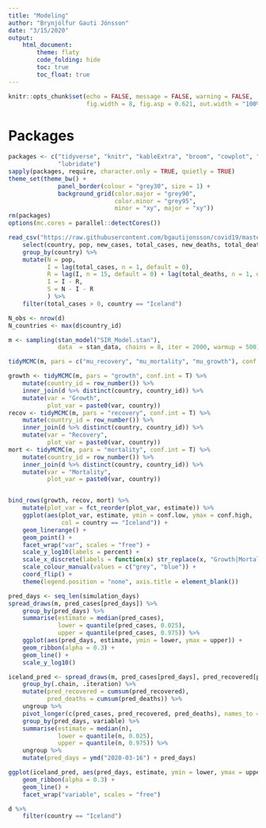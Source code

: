 ```yaml
---
title: "Modeling"
author: "Brynjólfur Gauti Jónsson"
date: "3/15/2020"
output: 
    html_document:
        theme: flaty
        code_folding: hide
        toc: true
        toc_float: true
---
```


```r
knitr::opts_chunk$set(echo = FALSE, message = FALSE, warning = FALSE, 
                      fig.width = 8, fig.asp = 0.621, out.width = "100%")
```

# Packages

```r
packages <- c("tidyverse", "knitr", "kableExtra", "broom", "cowplot", "rstan", "tidybayes", "scales", 
              "lubridate")
sapply(packages, require, character.only = TRUE, quietly = TRUE)
theme_set(theme_bw() + 
              panel_border(colour = "grey30", size = 1) + 
              background_grid(color.major = "grey90", 
                              color.minor = "grey95", 
                              minor = "xy", major = "xy"))
rm(packages)
options(mc.cores = parallel::detectCores())
```

```r
read_csv("https://raw.githubusercontent.com/bgautijonsson/covid19/master/Input/ECDC_Data.csv") %>% 
    select(country, pop, new_cases, total_cases, new_deaths, total_deaths) %>% 
    group_by(country) %>% 
    mutate(N = pop,
           I = lag(total_cases, n = 1, default = 0),
           R = lag(I, n = 15, default = 0) + lag(total_deaths, n = 1, default = 0),
           I = I - R,
           S = N - I - R
           ) %>% 
    filter(total_cases > 0, country == "Iceland")
```


```r
N_obs <- nrow(d)
N_countries <- max(d$country_id)


```


```r
m <- sampling(stan_model("SIR_Model.stan"), 
              data  = stan_data, chains = 8, iter = 2000, warmup = 500)
```

```r
tidyMCMC(m, pars = c("mu_recovery", "mu_mortality", "mu_growth"), conf.int = T, rhat = T, ess = T)
```

```r
growth <- tidyMCMC(m, pars = "growth", conf.int = T) %>% 
    mutate(country_id = row_number()) %>% 
    inner_join(d %>% distinct(country, country_id)) %>% 
    mutate(var = "Growth",
           plot_var = paste0(var, country))
recov <- tidyMCMC(m, pars = "recovery", conf.int = T) %>% 
    mutate(country_id = row_number()) %>% 
    inner_join(d %>% distinct(country, country_id)) %>% 
    mutate(var = "Recovery",
           plot_var = paste0(var, country))
mort <- tidyMCMC(m, pars = "mortality", conf.int = T) %>% 
    mutate(country_id = row_number()) %>% 
    inner_join(d %>% distinct(country, country_id)) %>% 
    mutate(var = "Mortality",
           plot_var = paste0(var, country))


bind_rows(growth, recov, mort) %>% 
    mutate(plot_var = fct_reorder(plot_var, estimate)) %>% 
    ggplot(aes(plot_var, estimate, ymin = conf.low, ymax = conf.high,
               col = country == "Iceland")) +
    geom_linerange() +
    geom_point() +
    facet_wrap("var", scales = "free") +
    scale_y_log10(labels = percent) +
    scale_x_discrete(labels = function(x) str_replace(x, "Growth|Mortality|Recovery", "")) +
    scale_colour_manual(values = c("grey", "blue")) +
    coord_flip() +
    theme(legend.position = "none", axis.title = element_blank())
```


```r
pred_days <- seq_len(simulation_days)
spread_draws(m, pred_cases[pred_days]) %>% 
    group_by(pred_days) %>% 
    summarise(estimate = median(pred_cases),
              lower = quantile(pred_cases, 0.025),
              upper = quantile(pred_cases, 0.975)) %>% 
    ggplot(aes(pred_days, estimate, ymin = lower, ymax = upper)) +
    geom_ribbon(alpha = 0.3) +
    geom_line() +
    scale_y_log10()
```

```r
iceland_pred <- spread_draws(m, pred_cases[pred_days], pred_recovered[pred_days], pred_deaths[pred_days]) %>% 
    group_by(.chain, .iteration) %>% 
    mutate(pred_recovered = cumsum(pred_recovered),
           pred_deaths = cumsum(pred_deaths)) %>% 
    ungroup %>% 
    pivot_longer(c(pred_cases, pred_recovered, pred_deaths), names_to = "variable", values_to = "n") %>% 
    group_by(pred_days, variable) %>% 
    summarise(estimate = median(n),
              lower = quantile(n, 0.025),
              upper = quantile(n, 0.975)) %>% 
    ungroup %>% 
    mutate(pred_days = ymd("2020-03-16") + pred_days)
```


```r
ggplot(iceland_pred, aes(pred_days, estimate, ymin = lower, ymax = upper)) +
    geom_ribbon(alpha = 0.3) +
    geom_line() +
    facet_wrap("variable", scales = "free") 
```

```r
d %>% 
    filter(country == "Iceland")
```

